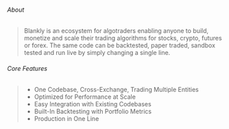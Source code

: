 ###### About
> Blankly is an ecosystem for algotraders enabling anyone to build, monetize and scale their trading algorithms for stocks, crypto, futures or forex. The same code can be backtested, paper traded, sandbox tested and run live by simply changing a single line. 

###### Core Features
> - One Codebase, Cross-Exchange, Trading Multiple Entities
> - Optimized for Performance at Scale
> - Easy Integration with Existing Codebases
> - Built-In Backtesting with Portfolio Metrics
> - Production in One Line
